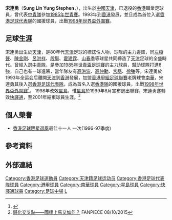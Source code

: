 {{noteta|G1=足球}}{{football manager infobox 
| playername  = 宋連勇 <br> Sung Lin Yung Stephen
| image       = 
| fullname    = 宋連勇
| nickname    = 小宋、小五子、萬能老倌、大舊勇
| birth_date  = {{birth date and age|1965|5|7}}
| birth_place = [[中國|中國]][[天津|天津]] 
| currentclub = 已退役
| position    = [[前锋_(足球)|前锋]]、[[中場|中場]]、[[後衛_(足球)|後衛]]
| youthyears  = 1983年
| youthclubs  = [[天津万科足球俱乐部|天津二队]]
| years1 = 1984–1993
| clubs1 = [[天津泰達|天津]]
| caps1  = ?
| goals1 = ?
| years2 = 1993–1998
| clubs2 = [[南華足球隊|南華]]
| caps2  = 84
| goals2 = 7
| years3 = 1998–1999
| clubs3 = → [[星島體育會|星島]] (外借)
| caps3  = 25
| goals3 = 7
| years4 = 1999–2001
| clubs4 = [[花花足球會|快譯通]]
| caps4  = 23
| goals4 = 3
|  nationalyears1 = 1983–1985
|  nationalteam1 = [[中國國家青年足球隊|中青隊]]
|  nationalcaps1 = ? 
| nationalgoals1 = ? 
| nationalyears2 = 1987
| nationalteam2 = [[中国国家足球队|中国队]]
| nationalcaps2  = 1
| nationalgoals2 = 0
| nationalyears3 = 1997–1999
| nationalteam3 = [[香港足球代表隊|香港]]  
| nationalcaps3  = ?
| nationalgoals3 = ?
|  manageryears = 
|  managerclubs = 
|}}
'''宋連勇'''（'''Sung Lin Yung Stephen'''，{{bd|1965年|5月7日|catIdx=S}}），出生於[[中國|中國]][[天津|天津]]，已退役的[[香港|香港]]職業足球員，曾代表[[中國國家青年足球隊|中青隊]]參加[[世界青年足球錦標賽|1985年世青賽]]。1993年到[[香港|香港]]發展，並且成為首位入選[[香港足球代表隊|香港足球代表隊]]的國援球員，出戰[[1998年世界盃足球賽|1998年世界盃外圍賽]]。

==足球生涯==
宋連勇出生於[[天津|天津]]，是80年代[[天津|天津]]足球的標誌性人物，球隊的主力邊鋒，同[[左樹聲|左樹聲]]、[[陳金剛|陳金剛]]、[[呂洪祥|呂洪祥]]、[[段舉|段舉]]、[[霍建霆|霍建霆]]、[[山春季|山春季]]等球星共同締造了[[天津|天津]]足球的全盛時代。曾經入選[[中國國家青年足球隊|中青隊]]，是參加[[世界青年足球錦標賽|1985年世青盃足球賽]]的主力球員，幫助球隊打進8強，自己也有一球進賬，當年隊友有[[高洪波|高洪波]]、[[高仲勳|高仲勳]]、[[宮磊|宮磊]]、[[徐弢|徐弢]]等。宋連勇於1993年全运会后離開[[天津|天津]]到[[香港|香港]]發展，加盟[[香港甲組足球聯賽|香港甲組足球聯賽]]老牌球會[[南華足球隊|南華]]，宋連勇其後入選[[香港足球代表隊|香港足球代表隊]]，成為首名入選[[香港足球代表隊|香港隊]]的國援球員，出戰[[1998年世界盃足球賽|1998年世界盃外圍賽]]<ref>{{Cite web |url=http://sports.sohu.com/20110203/ |title=n279205799.shtml 回憶香港國援18年 |accessdate=2011-02-03 |archive-date=2016-12-22 |archive-url=https://web.archive.org/web/20161222001819/http://sports.sohu.com/20110203/ |dead-url=no }}</ref>。 1998年改效[[星島體育會|星島]]，惟[[星島體育會|星島]]於1999年8月宣布退出聯賽，宋連勇遂轉效[[花花足球會|快譯通]]，至2001年結束球員生涯。<ref>[http://football.fanpiece.com/trashtalking-soccer/%E6%AD%B8%E5%8C%96%E4%BA%A4%E5%8F%89%E9%BB%9E-%E5%9C%8B%E6%8F%B4%E4%B8%8A%E9%A6%AC%E5%8F%88%E5%A6%82%E4%BD%95-c1193017.html 歸化交叉點——國援上馬又如何？] {{Wayback|url=http://football.fanpiece.com/trashtalking-soccer/%E6%AD%B8%E5%8C%96%E4%BA%A4%E5%8F%89%E9%BB%9E-%E5%9C%8B%E6%8F%B4%E4%B8%8A%E9%A6%AC%E5%8F%88%E5%A6%82%E4%BD%95-c1193017.html |date=20161222001414 }} FANPIECE 08/10/2015</ref>

==個人榮譽==
* [[香港足球明星選舉|香港足球明星選舉]]最佳十一人 一次(1996-97季度)

==參考資料==
{{Reflist}}

==外部連結==

{{1986年甲级分类名单天津}}
{{1987年甲A分类名单天津}}
{{1988年甲级分类名单天津}}
{{1991年甲A分类名单天津}}
{{1993年全国足球俱乐部队锦标赛B组分类名单天津}}

{{DEFAULTSORT:Sung Lin Yung Stephen}} 
[[Category:香港足球運動員|Category:香港足球運動員]]
[[Category:天津籍足球运动员|Category:天津籍足球运动员]]
[[Category:香港足球代表隊球員|Category:香港足球代表隊球員]]
[[Category:港甲球員|Category:港甲球員]]
[[Category:南華球員|Category:南華球員]]
[[Category:星島球員|Category:星島球員]]
[[Category:快譯通球員|Category:快譯通球員]]
[[Category:足球中場|Category:足球中場]]
[[Category:宋姓|L]]
